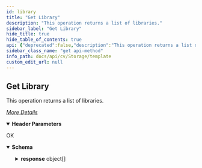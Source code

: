 ```yaml
---
id: library
title: "Get Library"
description: "This operation returns a list of libraries."
sidebar_label: "Get Library"
hide_title: true
hide_table_of_contents: true
api: {"deprecated":false,"description":"This operation returns a list of libraries.\n\n[_More Details_](http://documentation.commvault.com/commvault/v11/article?p=features/rest_api/operations/get_library.htm)","operationId":"Library","parameters":[{"description":"","in":"header","name":"Authtoken","required":true,"schema":{"example":"{{TOKEN}}","type":"string"}}],"tags":["Storage Resource Operations"],"responses":{"200":{"description":"OK","content":{"application/json":{"schema":{"type":"object","properties":{"response":{"type":"array","items":{"type":"object","properties":{"entityInfo":{"type":"object","properties":{"name":{"type":"string"},"id":{"type":"integer"}}}}}}},"x-examples":{"Example 1":{"response":[{"entityInfo":{"name":"fwMA_3lib","id":4}},{"entityInfo":{"name":"IDCMA2Lib","id":3}},{"entityInfo":{"name":"FirewallMALib","id":2}},{"entityInfo":{"name":"CSLib","id":1}}]}}},"examples":{"Example 1":{"value":{"response":[{"entityInfo":{"name":"fwMA_3lib","id":4}},{"entityInfo":{"name":"IDCMA2Lib","id":3}},{"entityInfo":{"name":"FirewallMALib","id":2}},{"entityInfo":{"name":"CSLib","id":1}}]}}}}}}},"method":"get","path":"/Library","servers":[{"url":"http://{hostname}/webconsole/api","variables":{"hostname":{"default":"localhost","description":"Webconsole"}}}],"info":{"title":"Template","contact":{},"version":"1.0","description":"Template"},"postman":{"name":"Get Library","description":{"content":"This operation returns a list of libraries.\n\n[_More Details_](http://documentation.commvault.com/commvault/v11/article?p=features/rest_api/operations/get_library.htm)","type":"text/plain"},"url":{"path":["Library"],"host":["{{baseUrl}}"],"query":[],"variable":[]},"header":[{"disabled":false,"description":{"content":"(Required) ","type":"text/plain"},"key":"Authtoken","value":""},{"key":"Accept","value":"application/json"}],"method":"GET"}}
sidebar_class_name: "get api-method"
info_path: docs/api/cv/Storage/template
custom_edit_url: null
---
```



## Get Library



This operation returns a list of libraries.

[_More Details_](http://documentation.commvault.com/commvault/v11/article?p=features/rest_api/operations/get_library.htm)

<details style={{"marginBottom":"1rem"}} data-collapsed={false} open={true}><summary style={{}}><strong>Header Parameters</strong></summary><div><ul><ParamsItem className={"paramsItem"} param={{"description":"","in":"header","name":"Authtoken","required":true,"schema":{"example":"{{TOKEN}}","type":"string"}}}></ParamsItem></ul></div></details><div><ApiTabs><TabItem label={"200"} value={"200"}><div>

OK

</div><div><MimeTabs schemaType={"response"}><TabItem label={"application/json"} value={"application/json"}><SchemaTabs><TabItem label={"Schema"} value={"Schema"}><details style={{}} data-collapsed={false} open={true}><summary style={{"textAlign":"left"}}><strong>Schema</strong></summary><div style={{"textAlign":"left","marginLeft":"1rem"}}></div><ul style={{"marginLeft":"1rem"}}><SchemaItem collapsible={true} className={"schemaItem"}><details style={{}}><summary style={{}}><strong>response</strong><span style={{"opacity":"0.6"}}> object[]</span></summary><div style={{"marginLeft":"1rem"}}><SchemaItem collapsible={true} className={"schemaItem"}><details style={{}}><summary style={{}}><strong>entityInfo</strong><span style={{"opacity":"0.6"}}> object</span></summary><div style={{"marginLeft":"1rem"}}><SchemaItem collapsible={false} name={"name"} required={false} deprecated={undefined} schemaDescription={undefined} schemaName={"string"} qualifierMessage={undefined} defaultValue={undefined}></SchemaItem><SchemaItem collapsible={false} name={"id"} required={false} deprecated={undefined} schemaDescription={undefined} schemaName={"integer"} qualifierMessage={undefined} defaultValue={undefined}></SchemaItem></div></details></SchemaItem></div></details></SchemaItem></ul></details></TabItem><TabItem label={"Example (from schema)"} value={"Example (from schema)"}><ResponseSamples responseExample={"{\n  \"response\": [\n    {\n      \"entityInfo\": {\n        \"name\": \"string\",\n        \"id\": 0\n      }\n    }\n  ]\n}"} language={"json"}></ResponseSamples></TabItem><TabItem label={" Example 1"} value={" Example 1"}><ResponseSamples responseExample={"{\n  \"response\": [\n    {\n      \"entityInfo\": {\n        \"name\": \"fwMA_3lib\",\n        \"id\": 4\n      }\n    },\n    {\n      \"entityInfo\": {\n        \"name\": \"IDCMA2Lib\",\n        \"id\": 3\n      }\n    },\n    {\n      \"entityInfo\": {\n        \"name\": \"FirewallMALib\",\n        \"id\": 2\n      }\n    },\n    {\n      \"entityInfo\": {\n        \"name\": \"CSLib\",\n        \"id\": 1\n      }\n    }\n  ]\n}"} language={"json"}></ResponseSamples></TabItem></SchemaTabs></TabItem></MimeTabs></div></TabItem></ApiTabs></div>
      
